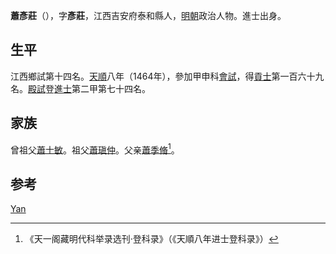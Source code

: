 '''蕭彥莊'''（{{bd|1435年||？}}），字'''彥莊'''，江西吉安府泰和縣人，[[明朝|明朝]]政治人物。進士出身。

== 生平 ==
江西鄉試第十四名。[[天顺_(明朝)|天順]]八年（1464年），參加甲申科[[會試|會試]]，得[[貢士|貢士]]第一百六十九名。[[殿試|殿試]]登[[進士|進士]]第二甲第七十四名。

== 家族 ==
曾祖父[[蕭士敏|蕭士敏]]。祖父[[蕭瑱仲|蕭瑱仲]]。父亲[[蕭季脩|蕭季脩]]<ref>《天一阁藏明代科举录选刊·登科录》（《天順八年进士登科录》）</ref>。

== 参考 ==
{{reflist}}

{{天順八年甲申科殿試金榜}}

{{Authority control}}
{{DEFAULTSORT:Xiao萧}}
[[Category:萧姓|Yan]]

{{明朝人物小作品}}